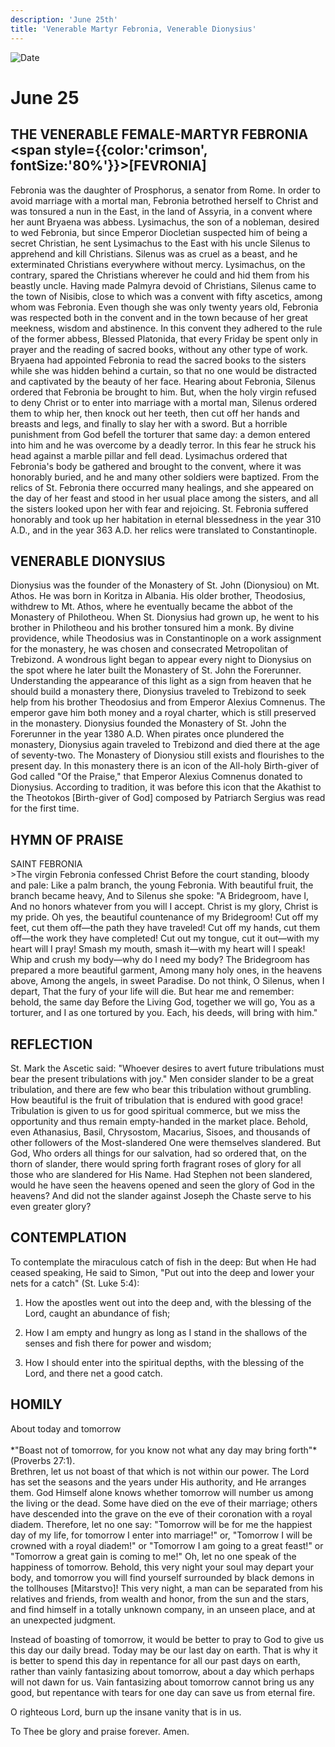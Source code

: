 ```yaml
---
description: 'June 25th'
title: 'Venerable Martyr Febronia, Venerable Dionysius'
---
```


<CustomPaginator />
<RunningHead />

<Image src="/title-imprint.png" height={68} width={50} alt="Date" className="title-imprint"/>

# <div id="date">June <Image className="four-dot" src="/four-dot.png" height={15} width={15} alt="" />25</div>

## THE VENERABLE FEMALE-MARTYR FEBRONIA <br /><span style={{color:'crimson', fontSize:'80%'}}>[FEVRONIA]</span>

Febronia was the daughter of Prosphorus, a senator from Rome. In order to avoid marriage with a mortal man, Febronia betrothed herself to Christ and was tonsured a nun in the East, in the land of Assyria, in a convent where her aunt Bryaena was abbess. Lysimachus, the son of a nobleman, desired to wed Febronia, but since Emperor Diocletian suspected him of being a secret Christian, he sent Lysimachus to the East with his uncle Silenus to apprehend and kill Christians. Silenus was as cruel as a beast, and he exterminated Christians everywhere without mercy. Lysimachus, on the contrary, spared the Christians wherever he could and hid them from his beastly uncle. Having made Palmyra devoid of Christians, Silenus came to the town of Nisibis, close to which was a convent with fifty ascetics, among whom was Febronia. Even though she was only twenty years old, Febronia was respected both in the convent and in the town because of her great meekness, wisdom and abstinence. In this convent they adhered to the rule of the former abbess, Blessed Platonida, that every Friday be spent only in prayer and the reading of sacred books, without any other type of work. Bryaena had appointed Febronia to read the sacred books to the sisters while she was hidden behind a curtain, so that no one would be distracted and captivated by the beauty of her face. Hearing about Febronia, Silenus ordered that Febronia be brought to him. But, when the holy virgin refused to deny Christ or to enter into marriage with a mortal man, Silenus ordered them to whip her, then knock out her teeth, then cut off her hands and breasts and legs, and finally to slay her with a sword. But a horrible punishment from God befell the torturer that same day: a demon entered into him and he was overcome by a deadly terror. In this fear he struck his head against a marble pillar and fell dead. Lysimachus ordered that Febronia's body be gathered and brought to the convent, where it was honorably buried, and he and many other soldiers were baptized. From the relics of St. Febronia there occurred many healings, and she appeared on the day of her feast and stood in her usual place among the sisters, and all the sisters looked upon her with fear and rejoicing. St. Febronia suffered honorably and took up her habitation in eternal blessedness in the year 310 A.D., and in the year 363 A.D. her relics were translated to Constantinople.

## VENERABLE DIONYSIUS

Dionysius was the founder of the Monastery of St. John (Dionysiou) on Mt. Athos. He was born in Koritza in Albania. His older brother, Theodosius, withdrew to Mt. Athos, where he eventually became the abbot of the Monastery of Philotheou. When St. Dionysius had grown up, he went to his brother in Philotheou and his brother tonsured him a monk. By divine providence, while Theodosius was in Constantinople on a work assignment for the monastery, he was chosen and consecrated Metropolitan of Trebizond. A wondrous light began to appear every night to Dionysius on the spot where he later built the Monastery of St. John the Forerunner. Understanding the appearance of this light as a sign from heaven that he should build a monastery there, Dionysius traveled to Trebizond to seek help from his brother Theodosius and from Emperor Alexius Comnenus. The emperor gave him both money and a royal charter, which is still preserved in the monastery. Dionysius founded the Monastery of St. John the Forerunner in the year 1380 A.D. When pirates once plundered the monastery, Dionysius again traveled to Trebizond and died there at the age of seventy-two. The Monastery of Dionysiou still exists and flourishes to the present day. In this monastery there is an icon of the All-holy Birth-giver of God called "Of the Praise," that Emperor Alexius Comnenus donated to Dionysius. According to tradition, it was before this icon that the Akathist to the Theotokos [Birth-giver of God] composed by Patriarch Sergius was read for the first time.


## HYMN OF PRAISE
<div style={{textAlign:'center', color:'crimson', fontWeight:'bold'}}>
SAINT FEBRONIA
</div>
>The virgin Febronia confessed Christ  
Before the court standing, bloody and pale:  
Like a palm branch, the young Febronia.  
With beautiful fruit, the branch became heavy,  
And to Silenus she spoke: "A Bridegroom, have I,  
And no honors whatever from you will I accept.  
Christ is my glory, Christ is my pride.  
Oh yes, the beautiful countenance of my Bridegroom!  
Cut off my feet, cut them off—the path they have traveled!  
Cut off my hands, cut them off—the work they have completed!  
Cut out my tongue, cut it out—with my heart will I pray!  
Smash my mouth, smash it—with my heart will I speak!  
Whip and crush my body—why do I need my body?  
The Bridegroom has prepared a more beautiful garment,  
Among many holy ones, in the heavens above,  
Among the angels, in sweet Paradise.  
Do not think, O Silenus, when I depart,  
That the fury of your life will die.  
But hear me and remember: behold, the same day  
Before the Living God, together we will go,  
You as a torturer, and I as one tortured by you.  
Each, his deeds, will bring with him."  

## REFLECTION

St. Mark the Ascetic said: "Whoever desires to avert future tribulations must bear the present tribulations with joy." Men consider slander to be a great tribulation, and there are few who bear this tribulation without grumbling. How beautiful is the fruit of tribulation that is endured with good grace! Tribulation is given to us for good spiritual commerce, but we miss the opportunity and thus remain empty-handed in the market place. Behold, even Athanasius, Basil, Chrysostom, Macarius, Sisoes, and thousands of other followers of the Most-slandered One were themselves slandered. But God, Who orders all things for our salvation, had so ordered that, on the thorn of slander, there would spring forth fragrant roses of glory for all those who are slandered for His Name. Had Stephen not been slandered, would he have seen the heavens opened and seen the glory of God in the heavens? And did not the slander against Joseph the Chaste serve to his even greater glory?

## CONTEMPLATION

To contemplate the miraculous catch of fish in the deep: But when He had ceased speaking, He said to Simon, "Put out into the deep and lower your nets for a catch" (St. Luke 5:4):

1. How the apostles went out into the deep and, with the blessing of the Lord, caught an abundance of fish;

2. How I am empty and hungry as long as I stand in the shallows of the senses and fish there for power and wisdom;

3. How I should enter into the spiritual depths, with the blessing of the Lord, and there net a good catch.


## HOMILY
<div style={{textAlign:'center', color:'crimson', fontWeight:'bold'}}>
About today and tomorrow
</div>
<br />
<div style={{textAlign:'right'}}>
*"Boast not of tomorrow, for you know not what any day may bring forth"* (Proverbs 27:1).
</div>
Brethren, let us not boast of that which is not within our power. The Lord has set the seasons and the years under His authority, and He arranges them. God Himself alone knows whether tomorrow will number us among the living or the dead. Some have died on the eve of their marriage; others have descended into the grave on the eve of their coronation with a royal diadem. Therefore, let no one say: "Tomorrow will be for me the happiest day of my life, for tomorrow I enter into marriage!" or, "Tomorrow I will be crowned with a royal diadem!" or "Tomorrow I am going to a great feast!" or "Tomorrow a great gain is coming to me!" Oh, let no one speak of the happiness of tomorrow. Behold, this very night your soul may depart your body, and tomorrow you will find yourself surrounded by black demons in the tollhouses [Mitarstvo]! This very night, a man can be separated from his relatives and friends, from wealth and honor, from the sun and the stars, and find himself in a totally unknown company, in an unseen place, and at an unexpected judgment.

Instead of boasting of tomorrow, it would be better to pray to God to give us this day our daily bread. Today may be our last day on earth. That is why it is better to spend this day in repentance for all our past days on earth, rather than vainly fantasizing about tomorrow, about a day which perhaps will not dawn for us. Vain fantasizing about tomorrow cannot bring us any good, but repentance with tears for one day can save us from eternal fire.

O righteous Lord, burn up the insane vanity that is in us.

To Thee be glory and praise forever. Amen.